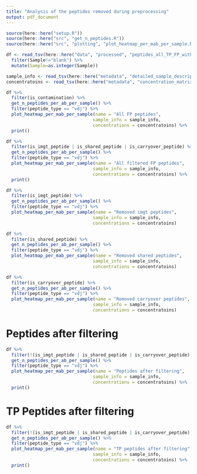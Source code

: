 ```yaml
---
title: "Analysis of the peptides removed during preprocessing"
output: pdf_document
---
```



```r
source(here::here("setup.R"))
source(here::here("src", "get_n_peptides.R"))
source(here::here("src", "plotting", "plot_heatmap_per_mab_per_sample.R"))
```

```r
df <- read_tsv(here::here("data", "processed", "peptides_all_TP_FP_with_blanks.tsv"), show_col_types = FALSE) %>%
  filter(Sample!="blank") %>%
  mutate(Sample=as.integer(Sample))

sample_info <- read_tsv(here::here("metadata", "detailed_sample_description.tsv"))
concentratoins <- read_tsv(here::here("metadata", "concentration_matrix.tsv"))
```

```r

df %>%
  filter(is_contamination) %>%
  get_n_peptides_per_ab_per_sample() %>%
  filter(peptide_type == "vdj") %>%
  plot_heatmap_per_mab_per_sample(name = "All FP peptides", 
                                 sample_info = sample_info, 
                                 concentrations = concentratoins) %>%
  print()
```

```r

df %>%
  filter(is_imgt_peptide | is_shared_peptide | is_carryover_peptide) %>%
  get_n_peptides_per_ab_per_sample() %>%
  filter(peptide_type == "vdj") %>%
  plot_heatmap_per_mab_per_sample(name = "All filtered FP peptides", 
                                 sample_info = sample_info, 
                                 concentrations = concentratoins) %>%
  print()
```


```r

df %>%
  filter(is_imgt_peptide) %>%
  get_n_peptides_per_ab_per_sample() %>%
  filter(peptide_type == "vdj") %>%
  plot_heatmap_per_mab_per_sample(name = "Removed imgt peptides", 
                                 sample_info = sample_info, 
                                 concentrations = concentratoins)
```

```r

df %>%
  filter(is_shared_peptide) %>%
  get_n_peptides_per_ab_per_sample() %>%
  filter(peptide_type == "vdj") %>%
  plot_heatmap_per_mab_per_sample(name = "Removed shared peptides", 
                                 sample_info = sample_info, 
                                 concentrations = concentratoins)
```

```r

df %>%
  filter(is_carryover_peptide) %>%
  get_n_peptides_per_ab_per_sample() %>%
  filter(peptide_type == "vdj") %>%
  plot_heatmap_per_mab_per_sample(name = "Removed carryover peptides", 
                                 sample_info = sample_info, 
                                 concentrations = concentratoins)
```


# Peptides after filtering

```r

df %>%
  filter(!(is_imgt_peptide | is_shared_peptide | is_carryover_peptide)) %>%
  get_n_peptides_per_ab_per_sample() %>%
  filter(peptide_type == "vdj") %>%
  plot_heatmap_per_mab_per_sample(name = "Peptides after filtering", 
                                 sample_info = sample_info, 
                                 concentrations = concentratoins) %>%
  print()

```


# TP Peptides after filtering

```r

df %>%
  filter(!(is_imgt_peptide | is_shared_peptide | is_carryover_peptide) & !is_contamination) %>%
  get_n_peptides_per_ab_per_sample() %>%
  filter(peptide_type == "vdj") %>%
  plot_heatmap_per_mab_per_sample(name = "TP peptides after filtering", 
                                 sample_info = sample_info, 
                                 concentrations = concentratoins) %>%
  print()

```



